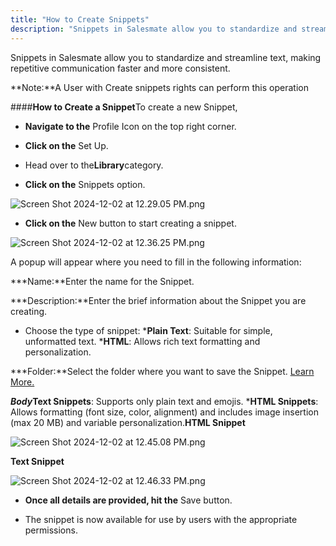 ```yaml
---
title: "How to Create Snippets"
description: "Snippets in Salesmate allow you to standardize and streamline text, making repetitive communication faster and more consistent."
---
```


Snippets in Salesmate allow you to standardize and streamline text, making repetitive communication faster and more consistent.

<Note>
**Note:**A User with Create snippets rights can perform this operation

</Note>

####**How to Create a Snippet**To create a new Snippet,

* **Navigate to the** Profile Icon on the top right corner.

* **Click on the** Set Up.

* Head over to the**Library**category.

* **Click on the** Snippets option.

![Screen Shot 2024-12-02 at 12.29.05 PM.png](./images/Screen-Shot-2024-12-02-at-12.29.05-PM.png)

* **Click on the** New button to start creating a snippet.

![Screen Shot 2024-12-02 at 12.36.25 PM.png](./images/Screen-Shot-2024-12-02-at-12.36.25-PM.png)

A popup will appear where you need to fill in the following information:

***Name:**Enter the name for the Snippet.

***Description:**Enter the brief information about the Snippet you are creating.

* Choose the type of snippet: ***Plain Text**: Suitable for simple, unformatted text. ***HTML**: Allows rich text formatting and personalization.

***Folder:**Select the folder where you want to save the Snippet. [Learn More.](https://support.salesmate.io/hc/en-us/articles/40451958619033)

***Body*****Text Snippets**: Supports only plain text and emojis. ***HTML Snippets**: Allows formatting (font size, color, alignment) and includes image insertion (max 20 MB) and variable personalization.**HTML Snippet**

![Screen Shot 2024-12-02 at 12.45.08 PM.png](./images/Screen-Shot-2024-12-02-at-12.45.08-PM.png)

**Text Snippet**

![Screen Shot 2024-12-02 at 12.46.33 PM.png](./images/Screen-Shot-2024-12-02-at-12.46.33-PM.png)

* **Once all details are provided, hit the** Save button.

* The snippet is now available for use by users with the appropriate permissions.

